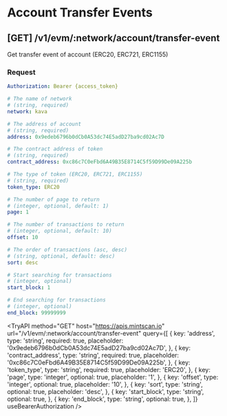 
# Account Transfer Events

## **[GET]** /v1/evm/:network/account/transfer-event

Get transfer event of account (ERC20, ERC721, ERC1155)

### Request

```yaml filename="Headers"
Authorization: Bearer {access_token}
```

```yaml filename="Parameters"
# The name of network
# (string, required)
network: kava
```

```yaml filename="Queries"
# The address of account
# (string, required)
address: 0x9edeb6796b0dCb0A53dc74E5adD27ba9cd02Ac7D

# The contract address of token
# (string, required)
contract_address: 0xc86c7C0eFbd6A49B35E8714C5f59D99De09A225b

# The type of token (ERC20, ERC721, ERC1155)
# (string, required)
token_type: ERC20

# The number of page to return
# (integer, optional, default: 1)
page: 1

# The number of transactions to return
# (integer, optional, default: 10)
offset: 10

# The order of transactions (asc, desc)
# (string, optional, default: desc)
sort: desc

# Start searching for transactions
# (integer, optional)
start_block: 1

# End searching for transactions
# (integer, optional)
end_block: 99999999
```

<TryAPI
  method="GET"
  host="https://apis.mintscan.io"
  url="/v1/evm/:network/account/transfer-event"
  query={[
    {
      key: 'address',
      type: 'string',
      required: true,
      placeholder: '0x9edeb6796b0dCb0A53dc74E5adD27ba9cd02Ac7D',
    },
    {
      key: 'contract_address',
      type: 'string',
      required: true,
      placeholder: '0xc86c7C0eFbd6A49B35E8714C5f59D99De09A225b',
    },
    {
      key: 'token_type',
      type: 'string',
      required: true,
      placeholder: 'ERC20',
    },
    {
      key: 'page',
      type: 'integer',
      optional: true,
      placeholder: '1',
    },
    {
      key: 'offset',
      type: 'integer',
      optional: true,
      placeholder: '10',
    },
    {
      key: 'sort',
      type: 'string',
      optional: true,
      placeholder: 'desc',
    },
    {
      key: 'start_block',
      type: 'string',
      optional: true,
    },
    {
      key: 'end_block',
      type: 'string',
      optional: true,
    },
  ]}
  useBearerAuthorization
/>
